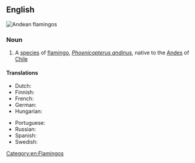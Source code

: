 ==English==
[[File:Two andeanflamingo june2003 arp.jpg|right|thumb|Andean flamingos]]
{{wikispecies|Phoenicopterus andinus}}

===Noun===
{{en-noun}}
{{wikipedia}}

# A [[species]] of [[flamingo]], ''[[Phoenicopterus andinus]]'', native to the [[Andes]] of [[Chile]]

====Translations====
{{trans-top|Phoenicopterus andinus}}
* Dutch: {{t|nl|andesflamingo|m}}
* Finnish: {{t+|fi|andienflamingo}}
* French: {{t+|fr|flamant des Andes|m}}
* German: {{t+|de|Andenflamingo|m}}
* Hungarian: {{t+|hu|andoki flamingó}}
{{trans-mid}}
* Portuguese: {{t|pt|flamingo andino|m}}
* Russian: {{t|ru|а́ндский флами́нго|f}}
* Spanish: {{t|es|flamenco andino|m}}
* Swedish: {{t|sv|andinsk flamingo|c}}
{{trans-bottom}}

[[Category:en:Flamingos]]